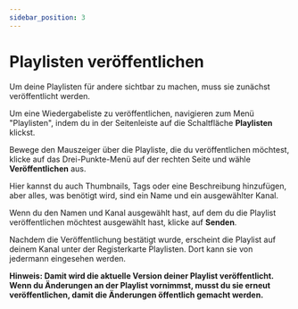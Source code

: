 ```yaml
---
sidebar_position: 3
---
```


# Playlisten veröffentlichen

Um deine Playlisten für andere sichtbar zu machen, muss sie zunächst veröffentlicht werden.

Um eine Wiedergabeliste zu veröffentlichen, navigieren zum Menü "Playlisten", indem du in der Seitenleiste auf die Schaltfläche **Playlisten** klickst.

Bewege den Mauszeiger über die Playliste, die du veröffentlichen möchtest, klicke auf das Drei-Punkte-Menü auf der rechten Seite und wähle **Veröffentlichen** aus.

Hier kannst du auch Thumbnails, Tags oder eine Beschreibung hinzufügen, aber alles, was benötigt wird, sind ein Name und ein ausgewählter Kanal. 

Wenn du den Namen und Kanal ausgewählt hast, auf dem du die Playlist veröffentlichen möchtest ausgewählt hast, klicke auf **Senden**.

Nachdem die Veröffentlichung bestätigt wurde, erscheint die Playlist auf deinem Kanal unter der Registerkarte Playlisten. Dort kann sie von jedermann eingesehen werden.

**Hinweis: Damit wird die aktuelle Version deiner Playlist veröffentlicht. Wenn du Änderungen an der Playlist vornimmst, musst du sie erneut veröffentlichen, damit die Änderungen öffentlich gemacht werden.**
